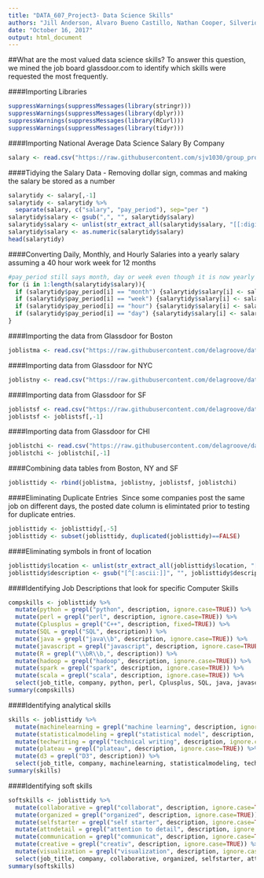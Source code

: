 ```yaml
---
title: "DATA_607_Project3- Data Science Skills"
authors: "Jill Anderson, Alvaro Bueno Castillo, Nathan Cooper, Silverio Vasquez, Sarah Wigodsky"
date: "October 16, 2017"
output: html_document
---
```


##What are the most valued data science skills?
To answer this question, we mined the job board glassdoor.com to identify which skills were requested the most frequently.

####Importing Libraries
```r
suppressWarnings(suppressMessages(library(stringr)))
suppressWarnings(suppressMessages(library(dplyr)))
suppressWarnings(suppressMessages(library(RCurl)))
suppressWarnings(suppressMessages(library(tidyr)))
```

####Importing National Average Data Science Salary By Company
```r
salary <- read.csv("https://raw.githubusercontent.com/sjv1030/group_project/master/company_salary.csv", stringsAsFactors = FALSE)
```

####Tidying the Salary Data - Removing dollar sign, commas and making the salary be stored as a number
```r
salarytidy <- salary[,-1]
salarytidy <- salarytidy %>%
  separate(salary, c("salary", "pay_period"), sep="per ")
salarytidy$salary <- gsub(",", "", salarytidy$salary)
salarytidy$salary <- unlist(str_extract_all(salarytidy$salary, "[[:digit:]]{3,}|[[:digit:]]{1,}.[[:digit:]]{1,}"))
salarytidy$salary <- as.numeric(salarytidy$salary)
head(salarytidy)
```

####Converting Daily, Monthly, and Hourly Salaries into a yearly salary assuming a 40 hour work week for 12 months
```r

#pay_period still says month, day or week even though it is now yearly so that it is clear which salaries were changed so that they are all yearly
for (i in 1:length(salarytidy$salary)){
  if (salarytidy$pay_period[i] == "month") {salarytidy$salary[i] <- salarytidy$salary[i]*12}
  if (salarytidy$pay_period[i] == "week") {salarytidy$salary[i] <- salarytidy$salary[i]*52}
  if (salarytidy$pay_period[i] == "hour") {salarytidy$salary[i] <- salarytidy$salary[i]*8*5*52}
  if (salarytidy$pay_period[i] == "day") {salarytidy$salary[i] <- salarytidy$salary[i]*5*52}
}  
```


####Importing the data from Glassdoor for Boston
```r
joblistma <- read.csv("https://raw.githubusercontent.com/delagroove/dataScience/master/jobOffers_final_with_dupes_reduced.csv", stringsAsFactors = FALSE, fileEncoding = "latin1")
```

####Importing data from Glassdoor for NYC
```r
joblistny <- read.csv("https://raw.githubusercontent.com/delagroove/dataScience/master/jobOffers_ny.csv", stringsAsFactors=FALSE, fileEncoding = "latin1")
```


####Importing data from Glassdoor for SF
```r
joblistsf <- read.csv("https://raw.githubusercontent.com/delagroove/dataScience/master/jobOffers_SF.csv", stringsAsFactors=FALSE, fileEncoding = "latin1")
joblistsf <- joblistsf[,-1]
```

####Importing data from Glassdoor for CHI
```r
joblistchi <- read.csv("https://raw.githubusercontent.com/delagroove/dataScience/master/jobOffers_CHI.csv", stringsAsFactors=FALSE, fileEncoding = "latin1")
joblistchi <- joblistchi[,-1]
```

####Combining data tables from Boston, NY and SF
```r
joblisttidy <- rbind(joblistma, joblistny, joblistsf, joblistchi)
```

####Eliminating Duplicate Entries
\n\ Since some companies post the same job on different days, the posted date column is elimintated prior to testing for duplicate entries.
```r
joblisttidy <- joblisttidy[,-5]
joblisttidy <- subset(joblisttidy, duplicated(joblisttidy)==FALSE)
```

####Eliminating symbols in front of location
```r
joblisttidy$location <- unlist(str_extract_all(joblisttidy$location, "[[:upper:]]{1}[[:lower:]]{2,}, [[:alpha:]]{2}|[[:upper:]]{1}[[:lower:]]{2,} [[:alpha:]]{2,}, [[:alpha:]]{2}"))
joblisttidy$description <- gsub("[^[:ascii:]]", "", joblisttidy$description, perl=T)
```

####Identifying Job Descriptions that look for specific Computer Skills
```r
compskills <- joblisttidy %>%
  mutate(python = grepl("python", description, ignore.case=TRUE)) %>%
  mutate(perl = grepl("perl", description, ignore.case=TRUE)) %>%
  mutate(Cplusplus = grepl("C++", description, fixed=TRUE)) %>%
  mutate(SQL = grepl("SQL", description)) %>%
  mutate(java = grepl("java\\b", description, ignore.case=TRUE)) %>%
  mutate(javascript = grepl("javascript", description, ignore.case=TRUE)) %>%
  mutate(R = grepl("\\bR\\b,", description)) %>%
  mutate(hadoop = grepl("hadoop", description, ignore.case=TRUE)) %>%
  mutate(spark = grepl("spark", description, ignore.case=TRUE)) %>%
  mutate(scala = grepl("scala", description, ignore.case=TRUE)) %>%
  select(job_title, company, python, perl, Cplusplus, SQL, java, javascript, R, hadoop, spark, scala)
summary(compskills)
```

####Identifying analytical skills
```r
skills <- joblisttidy %>%
  mutate(machinelearning = grepl("machine learning", description, ignore.case=TRUE)) %>%
  mutate(statisticalmodeling = grepl("statistical model", description, ignore.case=TRUE)) %>%
  mutate(techwriting = grepl("technical writing", description, ignore.case=TRUE)) %>%
  mutate(plateau = grepl("plateau", description, ignore.case=TRUE)) %>%
  mutate(d3 = grepl("D3", description)) %>%
  select(job_title, company, machinelearning, statisticalmodeling, techwriting, plateau, d3)
summary(skills)  
```

####Identifying soft skills
```r
softskills <- joblisttidy %>%
  mutate(collaborative = grepl("collaborat", description, ignore.case=TRUE)) %>%
  mutate(organized = grepl("organized", description, ignore.case=TRUE)) %>%
  mutate(selfstarter = grepl("self starter", description, ignore.case=TRUE)) %>%
  mutate(attndetail = grepl("attention to detail", description, ignore.case=TRUE)) %>%
  mutate(communication = grepl("communicat", description, ignore.case=TRUE)) %>%
  mutate(creative = grepl("creativ", description, ignore.case=TRUE)) %>%
  mutate(visualization = grepl("visualization", description, ignore.case=TRUE)) %>%
  select(job_title, company, collaborative, organized, selfstarter, attndetail, communication, creative, visualization)
summary(softskills)  
```